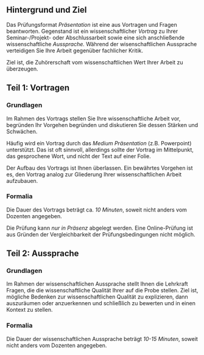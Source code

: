 


<!-- ## Prüfungsformat Präsentation -->


## Hintergrund und Ziel

Das Prüfungsformat *Präsentation* ist eine aus Vortragen und Fragen beantworten.
Gegenstand ist ein wissenschaftlicher *Vortrag* zu Ihrer Seminar-/Projekt- oder Abschlussarbeit sowie eine sich anschließende wissenschaftliche *Aussprache.*
Während der wisenschaftlichen Aussprache verteidigen Sie Ihre Arbeit gegenüber fachlicher Kritik.

Ziel ist, die Zuhörerschaft vom wissenschaftlichen Wert Ihrer Arbeit zu überzeugen.


## Teil 1: Vortragen


### Grundlagen

Im Rahmen des Vortrags stellen Sie Ihre wissenschaftliche Arbeit vor, begründen Ihr Vorgehen begründen und diskutieren Sie dessen Stärken und Schwächen.

Häufig wird ein Vortrag durch das *Medium* *Präsentation* (z.B. Powerpoint) unterstützt.
Das ist oft sinnvoll, allerdings sollte der Vortrag im Mittelpunkt, das gesprochene Wort, und nicht der Text auf einer Folie.

Der Aufbau des Vortrags ist Ihnen überlassen.
Ein bewährtes Vorgehen ist es, den Vortrag analog zur Gliederung Ihrer wissenschaftlichen Arbeit aufzubauen.


### Formalia

Die Dauer des Vortrags beträgt ca. *10 Minuten*, soweit nicht anders vom Dozenten angegeben.

Die Prüfung kann *nur in Präsenz* abgelegt werden. 
Eine Online-Prüfung ist aus Gründen der Vergleichbarkeit der Prüfungsbedingungen nicht möglich.


## Teil 2: Aussprache


### Grundlagen

Im Rahmen der wissenschaftlichen Aussprache stellt Ihnen die Lehrkraft Fragen, die die wissenschaftliche Qualität Ihrer auf die Probe stellen. 
Ziel ist, mögliche Bedenken zur wissenschaftlichen Qualität zu explizieren, dann auszuräumen oder anzuerkennen und schließlich zu bewerten und in einen Kontext zu stellen.

### Formalia

Die Dauer der wissenschaftlichen Aussprache beträgt *10-15 Minuten*, soweit nicht anders vom Dozenten angegeben.




